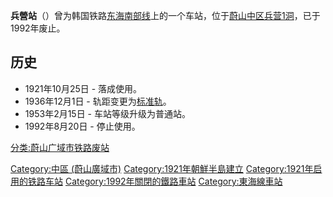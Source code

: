 {{expand|time=2014-08-03T14:15:17+00:00}}
{{unreferenced|time=2014-08-03T14:15:17+00:00}}
{{朝鮮半島車站資訊
|公司色 = black
|文字色 = 
|站名 = 兵營站
|圖片 = 
|pxl = 
|圖片說明 =
|前一站 = [[太和江站|太和江]]
|前一站距離 = 
|後一站距離 = 
|後一站 = [[虎溪站|虎溪]]
|諺文 = 병영역
|朝鮮漢字 = 兵營驛
|文觀部式 = Byeongyeong yeok
|馬-賴式 = 
|副站名 = 
|車站編號 = 
|停站路線數 = 
|所屬公司 = [[大韩民国铁道厅|大韩民国铁道厅]]
|所屬路線 = [[东海南部线|东海南部线]]
|距離 = 
|起點站 = [[釜山镇站_(韩国铁道公社)|釜山镇]]
|所在地 =[[蔚山|蔚山]][[中区_(蔚山)|中区]][[兵营洞|兵营1洞]]
|車站構造 = 地面车站
|月台配置 = 
|啟用年月日 = 1921年10月25日
|廢站年月日 = 1992年8月20日
|上下車人次 = 
|統計年度 = 
|轉車 = 
|備註 = 
|全寬備註 = 
}}

'''兵營站'''（{{kor|諺=병영역|漢=兵營驛|羅=Byeongyeong yeok|f=y}}）曾为韩国铁路[[东海南部线|东海南部线]]上的一个车站，位于[[蔚山|蔚山]][[中区_(蔚山)|中区]][[兵营洞|兵营1洞]]，已于1992年废止。

== 历史 ==
*1921年10月25日 - 落成使用。
*1936年12月1日 - 轨距变更为[[标准轨|标准轨]]。
*1953年2月15日 - 车站等级升级为普通站。
*1992年8月20日 - 停止使用。

{{东海线}}

[[分类:蔚山广域市铁路废站|分类:蔚山广域市铁路废站]]
[[Category:中區_(蔚山廣域市)|Category:中區 (蔚山廣域市)]]
[[Category:1921年朝鮮半島建立|Category:1921年朝鮮半島建立]]
[[Category:1921年启用的铁路车站|Category:1921年启用的铁路车站]]
[[Category:1992年關閉的鐵路車站|Category:1992年關閉的鐵路車站]]
[[Category:東海線車站|Category:東海線車站]]